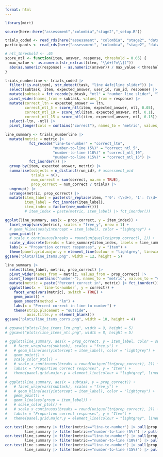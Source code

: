 ```yaml
---
format: html
---
```


```r
library(mirt)

source(here::here("assessment","colombia","stage2","_setup.R"))

trials_coded <- read_rds(here("assessment", "colombia", "stage2", "data_processed", "trials_coded.rds"))
participants <- read_rds(here("assessment", "colombia", "stage2", "data_processed", "participants.rds"))
```

```r
# ntl_threshold <- .05
score_ntl <- function(item, answer, response, threshold = 0.05) {
  max_value <- as.numeric(str_extract(item, "\\d+(?=\\})"))
  abs(as.numeric(response) - as.numeric(answer)) / max_value < threshold
}

trials_numberline <- trials_coded |>
  filter(!is.na(item), str_detect(task, "line 4afc|line slider")) |>
  select(subtask, item, expected_answer, user_id, run_id, response) |> # assessment_pid had some NAs
  mutate(subtask = fct_recode(subtask, "ntl" = "number line slider", "ltn" = "number line 4afc")) |>
  pivot_wider(names_from = subtask, values_from = response) |>
  mutate(correct_ltn = expected_answer == ltn,
         correct_ntl_5 = score_ntl(item, expected_answer, ntl, 0.05),
         correct_ntl_10 = score_ntl(item, expected_answer, ntl, 0.1),
         correct_ntl_15 = score_ntl(item, expected_answer, ntl, 0.15)) |>
  select(-ltn, -ntl) |>
  pivot_longer(cols = contains("correct"), names_to = "metric", values_to = "correct")

line_summary <- trials_numberline |>
  mutate(metric = metric |>
           fct_recode("line-to-number" = "correct_ltn",
                      "number-to-line (5%)" = "correct_ntl_5",
                      "number-to-line (10%)" = "correct_ntl_10",
                      "number-to-line (15%)" = "correct_ntl_15") |>
           fct_inorder()) |>
  group_by(item, expected_answer, metric) |>
  summarise(subjects = n_distinct(run_id), # assessment_pid
            trials = n(),
            num_correct = sum(correct, na.rm = TRUE),
            prop_correct = num_correct / trials) |>
  ungroup() |>
  arrange(metric, prop_correct) |>
  mutate(item_label = paste(str_replace(item, "'0': (\\d+), '1': (\\d+)", "\\1-\\2"), expected_answer),
         item_label = fct_inorder(item_label),
         item_index = factor(row_number()))
         # item_index = paste(metric, item_label) |> fct_inorder())

ggplot(line_summary, aes(x = prop_correct, y = item_index)) +
  facet_wrap(vars(metric), scales = "free_y", nrow = 1) +
  # geom_hline(aes(yintercept = item_label), color = "lightgrey") +
  geom_point() +
  # scale_x_continuous(breaks = round(unique(ltn$prop_correct), 2)) +
  scale_y_discrete(breaks = line_summary$item_index, labels = line_summary$item_label) +
  labs(x = "Proportion correct responses", y = "Item") +
  theme(panel.grid.major.y = element_line(colour = "lightgrey", linewidth = 0.2))
ggsave("plots/line_items.png", width = 12, height = 5)

line_summary |>
  select(item_label, metric, prop_correct) |>
  pivot_wider(names_from = metric, values_from = prop_correct) |>
  pivot_longer(contains("number-"), names_to = "metric", values_to = "correct") |>
  mutate(metric = paste("Percent correct in", metric) |> fct_inorder()) |>
  ggplot(aes(x = `line-to-number`, y = correct)) +
    facet_wrap(vars(metric), switch = TRUE) +
    geom_point() +
    geom_smooth(method = "lm") +
    labs(x = "Percent correct in line-to-number") +
    theme(strip.placement = "outside",
          axis.title.y = element_blank())
ggsave("plots/line_items_corrs.png", width = 10, height = 4)

# ggsave("plots/line_items_ltn.png", width = 9, height = 5)
# ggsave("plots/line_items_ntl.png", width = 8, height = 5)

# ggplot(line_summary, aes(x = prop_correct, y = item_label, color = subtask)) +
#   # facet_wrap(vars(subtask), scales = "free_y") +
#   # geom_hline(aes(yintercept = item_label), color = "lightgrey") +
#   geom_point() +
#   scale_color_ptol() +
#   # scale_x_continuous(breaks = round(unique(ltn$prop_correct), 2)) +
#   labs(x = "Proportion correct responses", y = "Item") +
#   theme(panel.grid.major.y = element_line(colour = "lightgrey", linewidth = 0.2))
# 
# ggplot(line_summary, aes(x = subtask, y = prop_correct)) +
#   # facet_wrap(vars(subtask), scales = "free_y") +
#   # geom_hline(aes(yintercept = item_label), color = "lightgrey") +
#   geom_point() +
#   geom_line(aes(group = item_label)) +
#   # scale_color_ptol() +
#   # scale_x_continuous(breaks = round(unique(ltn$prop_correct), 2)) +
#   labs(x = "Proportion correct responses", y = "Item") +
#   theme(panel.grid.major.y = element_line(colour = "lightgrey", linewidth = 0.2))

cor.test(line_summary |> filter(metric=="line-to-number") |> pull(prop_correct),
         line_summary |> filter(metric=="number-to-line (5%)") |> pull(prop_correct)) # .95
cor.test(line_summary |> filter(metric=="line-to-number") |> pull(prop_correct),
         line_summary |> filter(metric=="number-to-line (10%)") |> pull(prop_correct)) # .89
cor.test(line_summary |> filter(metric=="line-to-number") |> pull(prop_correct),
         line_summary |> filter(metric=="number-to-line (15%)") |> pull(prop_correct)) # .83
```

